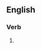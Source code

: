 ==English==

===Verb===
{{head|en|present participle}}

# {{present participle of|aliment|lang=en|nocat=1}}